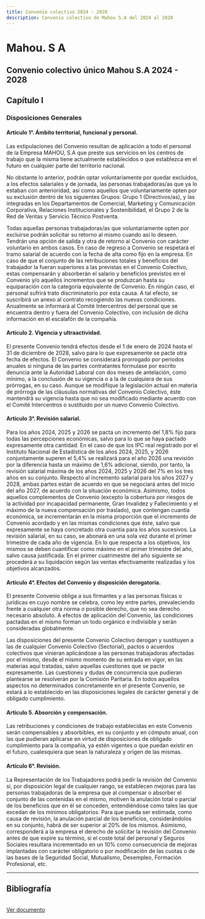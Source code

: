 ```yaml
---
title: Convenio colectivo 2024 - 2028
description: Convenio colectivo de Mahou S.A del 2024 al 2028
---
```


# Mahou. S A

## Convenio colectivo único Mahou S.A 2024 - 2028

## Capítulo I

### Disposiciones Generales

#### Artículo 1°. Ámbito territorial, funcional y personal.
Las estipulaciones del Convenio resultan de aplicación a todo el personal de la Empresa MAHOU, S.A que preste sus servicios en los centros de trabajo que la misma tiene actualmente establecidos o que establezca en el futuro en cualquier parte del territorio nacional.

No obstante lo anterior, podrán optar voluntariamente por quedar excluidos, a los efectos salariales y de jornada, las personas trabajadoras/as que ya lo estaban con anterioridad, así como aquellos que voluntariamente opten por su exclusión dentro de los siguientes Grupos: Grupo 1 (Directivos/as), y las integradas en los Departamentos de Comercial, Marketing y Comunicación Corporativa, Relaciones Institucionales y Sostenibilidad, el Grupo 2 de la Red de Ventas y Servicio Técnico Postventa.

Todas aquellas personas trabajadoras/as que voluntariamente opten por excluirse podrán solicitar su retorno al mismo cuando así lo deseen. Tendrán una opción de salida y otra de retorno al Convenio con carácter voluntario en ambos casos. En caso de regreso a Convenio se respetará el tramo salarial de acuerdo con la fecha de alta como fijo en la empresa. En caso de que el conjunto de las retribuciones totales y beneficios del trabajador la fueran superiores a las previstas en el Convenio Colectivo, estas compensarán y absorberán el salario y beneficios previstos en el Convenio y/o aquellos incrementos que se produzcan hasta su equiparación con la categoría equivalente de Convenio. En ningún caso, el personal sufrirá trato discriminatorio por esta causa. A tal efecto, se suscribirá un anexo al contrato recogiendo las nuevas condiciones.
Anualmente se informará al Comité Intercentros del personal que se encuentra dentro y fuera del Convenio Colectivo, con inclusión de dicha información en el escalafón de la compañía.

#### Artículo 2. Vigencia y ultraactividad.
El presente Convenio tendrá efectos desde el 1 de enero de 2024 hasta el 31 de diciembre de 2028, salvo para lo que expresamente se pacte otra fecha de efectos.
El Convenio se considerará prorrogado por periodos anuales si ninguna de las partes contratantes formulase por escrito denuncia ante la Autoridad Laboral con dos meses de antelación, como mínimo, a la conclusión de su vigencia o a la de cualquiera de sus prórrogas, en su caso.
Aunque se modifique la legislación actual en materia de prórroga de las cláusulas normativas del Convenio Colectivo, éste mantendrá su vigencia hasta que no sea modificado mediante acuerdo con el Comité Intercentros o sustituido por un nuevo Convenio Colectivo.

#### Artículo 3°. Revisión salarial.
Para los años 2024, 2025 y 2026 se pacta un incremento del 1,8% fijo para todas las percepciones económicas, salvo para lo que se haya pactado expresamente otra cantidad. En el caso de que los IPC real registrado por el Instituto Nacional de Estadística de los años 2024, 2025, y 2026 conjuntamente superen el 5,4% se realizará para el año 2026 una revisión por la diferencia hasta un máximo de 1,6% adicional, siendo, por tanto, la revisión salarial máxima de los años 2024, 2025 y 2026 del 7% en los tres años en su conjunto.
Respecto al incremento salarial para los años 2027 y 2028, ambas partes están de acuerdo en que se negociará antes del inicio del año 2027, de acuerdo con la situación económica.
Asimismo, todos aquellos complementos de Convenio (excepto la cobertura por riesgos de la actividad por incapacidad permanente, Gran Invalidez y Fallecimiento y el máximo de la nueva compensación por traslado), que contengan cuantía económica, se incrementarán en la misma proporción que el incremento de Convenio acordado y en las mismas condiciones que éste, salvo que expresamente se haya concretado otra cuantía para los años sucesivos.
La revisión salarial, en su caso, se abonará en una sola vez durante el primer trimestre de cada año de vigencia.
En lo que respecta a los objetivos, los mismos se deben cuantificar como máximo en el primer trimestre del año, salvo causa justificada.
En el primer cuatrimestre del año siguiente se procederá a su liquidación según las ventas efectivamente realizadas y los objetivos alcanzados.

#### Artículo 4°. Efectos del Convenio y disposición derogatoria.
El presente Convenio obliga a sus firmantes y a las personas físicas o jurídicas en cuyo nombre se celebra, como ley entre partes, prevaleciendo frente a cualquier otra norma o posible derecho, que no sea derecho necesario absoluto.
A efectos de aplicación del Convenio, las condiciones pactadas en el mismo forman un todo orgánico e indivisible y serán consideradas globalmente.

Las disposiciones del presente Convenio Colectivo derogan y sustituyen a las de cualquier Convenio Colectivo (Sectorial), pactos o acuerdos colectivos que vinieran aplicándose a las personas trabajadoras afectadas por el mismo, desde el mismo momento de su entrada en vigor, en las materias aquí tratadas, salvo aquellas cuestiones que se pacte expresamente. Las cuestiones y dudas de concurrencia que pudieran plantearse se resolverán por la Comisión Paritaria.
En todos aquellos aspectos no determinados concretamente en el presente Convenio, se estará a lo establecido en las disposiciones legales de carácter general y de obligado cumplimiento.

#### Artículo 5. Absorción y compensación.
Las retribuciones y condiciones de trabajo establecidas en este Convenio serán compensables y absorbibles, en su conjunto y en cómputo anual, con las que pudieran aplicarse en virtud de disposiciones de obligado cumplimiento para la compañía, ya estén vigentes o que puedan existir en el futuro, cualesquiera que sean la naturaleza y origen de las mismas.

#### Artículo 6°. Revisión.
La Representación de los Trabajadores podrá pedir la revisión del Convenio si, por disposición legal de cualquier rango, se establecen mejoras para las personas trabajadoras de la empresa que al compensar o absorber el conjunto de las contenidas en el mismo, motiven la anulación total o parcial de los beneficios que en él se conceden, entendiéndose como tales las que excedan de los mínimos obligatorios. Para que pueda ser estimada, como causa de revisión, la anulación parcial de los beneficios, considerándolos en su conjunto, habrá de ser superior al 20% de los mismos.
Asimismo, corresponderá a la empresa el derecho de solicitar la revisión del Convenio antes de que expire su término, si el coste total del personal y Seguros Sociales resultara incrementado en un 10% como consecuencia de mejoras implantadas con carácter obligatorio o por modificación de las cuotas o de las bases de la Seguridad Social, Mutualismo, Desempleo, Formación Profesional, etc.

---
## Bibliografía
<br />
<a href="https://online.fliphtml5.com/bmjes/rhyl/#p=1" target="_blank">Ver documento</a>
